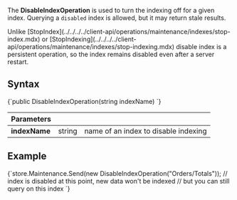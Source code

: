 
The **DisableIndexOperation** is used to turn the indexing off for a given index. Querying a `disabled` index is allowed, but it may return stale results.

<Admonition type="note" title="">
Unlike [StopIndex](../../../../client-api/operations/maintenance/indexes/stop-index.mdx) or [StopIndexing](../../../../client-api/operations/maintenance/indexes/stop-indexing.mdx) disable index is a persistent operation, so the index remains disabled even after a server restart.
</Admonition>


## Syntax

<TabItem value="disable_1" label="disable_1">
<CodeBlock language="csharp">
{`public DisableIndexOperation(string indexName)
`}
</CodeBlock>
</TabItem>

| Parameters | | |
| ------------- | ------------- | ----- |
| **indexName** | string | name of an index to disable indexing |

## Example

<TabItem value="disable_2" label="disable_2">
<CodeBlock language="csharp">
{`store.Maintenance.Send(new DisableIndexOperation("Orders/Totals"));
// index is disabled at this point, new data won't be indexed
// but you can still query on this index
`}
</CodeBlock>
</TabItem>


